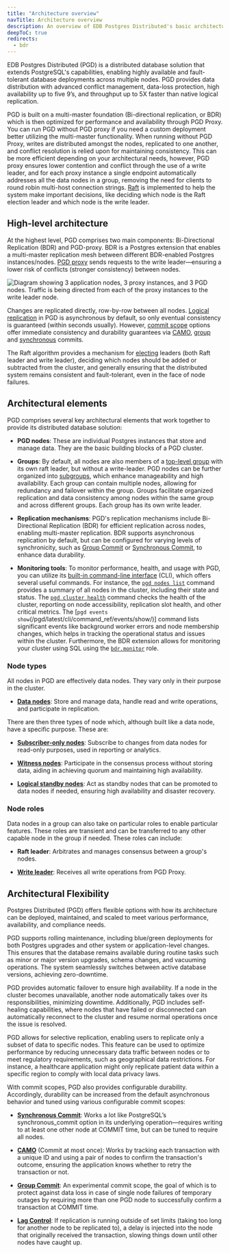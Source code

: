```yaml
---
title: "Architecture overview"
navTitle: Architecture overview
description: An overview of EDB Postgres Distributed's basic architecture, including groups, multiple masters, mesh topology, logical replication, connection management, and high availability.
deepToC: true
redirects: 
  - bdr
---
```


EDB Postgres Distributed (PGD) is a distributed database solution that extends PostgreSQL's capabilities, enabling highly available and fault-tolerant database deployments across multiple nodes. 
PGD provides data distribution with advanced conflict management, data-loss protection, high availability up to five 9’s, and throughput up to 5X faster than native logical replication.

PGD is built on a multi-master foundation (Bi-directional replication, or BDR) which is then optimized for performance and availability through PGD Proxy. 
You can run PGD without PGD proxy if you need a custom deployment better utilizing the multi-master functionality. When running without PGD Proxy, writes are distributed amongst the nodes, replicated to one another, and conflict resolution is relied upon for maintaining consistency.
This can be more efficient depending on your architectural needs, however, PGD proxy ensures lower contention and conflict through the use of a write leader, and for each proxy instance a single endpoint automatically addresses all the data nodes in a group, removing the need for clients to round robin multi-host connection strings. 
[Raft](https://en.wikipedia.org/wiki/Raft_(algorithm)) is implemented to help the system make important decisions, like deciding which node is the Raft election leader and which node is the write leader. 

## High-level architecture

At the highest level, PGD comprises two main components: Bi-Directional Replication (BDR) and PGD-proxy. 
BDR is a Postgres extension that enables a multi-master replication mesh between different BDR-enabled Postgres instances/nodes. 
[PGD proxy](../routing) sends requests to the write leader—ensuring a lower risk of conflicts (stronger consistency) between nodes.

![Diagram showing 3 application nodes, 3 proxy instances, and 3 PGD nodes. Traffic is being directed from each of the proxy instances to the write leader node.](./img/always_on_1x3_updated.png)

Changes are replicated directly, row-by-row between all nodes. 
[Logical replication](../terminology/#logical-replication) in PGD is asynchronous by default, so only eventual consistency is guaranteed (within seconds usually). 
However, [commit scope](../commit-scopes/commit-scopes) options offer immediate consistency and durability guarantees via [CAMO](/pgd/latest/commit-scopes/camo/), [group](../commit-scopes/group-commit) and [synchronous](../commit-scopes/synchronous_commit) commits.

The Raft algorithm provides a mechanism for [electing](../routing/raft/04_raft_elections_in_depth/) leaders (both Raft leader and write leader), deciding which nodes should be added or subtracted from the cluster, and generally ensuring that the distributed system remains consistent and fault-tolerant, even in the face of node failures.

## Architectural elements

PGD comprises several key architectural elements that work together to provide its distributed database solution:

  - **PGD nodes**: These are individual Postgres instances that store and manage data. They are the basic building blocks of a PGD cluster.
 
  - **Groups**:  By default, all nodes are also members of a [top-level group](../node_management/groups_and_subgroups/#groups) with its own raft leader, but without a write-leader. PGD nodes can be further organized into [subgroups](../node_management/groups_and_subgroups/#sub-groups), which enhance manageability and high availability.   Each group can contain multiple nodes, allowing for redundancy and failover within the group. Groups facilitate organized replication and data consistency among nodes within the same group and across different groups. Each group has its own write leader.

  - **Replication mechanisms**: PGD's replication mechanisms include Bi-Directional Replication (BDR) for efficient replication across nodes, enabling multi-master replication. BDR supports asynchronous replication by default, but can be configured for varying levels of synchronicity, such as [Group Commit](../commit-scopes/group-commit) or [Synchronous Commit](../commit-scopes/synchronous_commit), to enhance data durability.

  - **Monitoring tools**: To monitor performance, health, and usage with PGD, you can utilize its [built-in command-line interface](../cli) (CLI), which offers several useful commands. For instance, the [`pgd nodes list`](/pgd/latest/cli/command_ref/nodes/list/) command provides a summary of all nodes in the cluster, including their state and status. The [`pgd cluster health`]() command checks the health of the cluster, reporting on node accessibility, replication slot health, and other critical metrics. The [`pgd events show`(/pgd/latest/cli/command_ref/events/show/)] command lists significant events like background worker errors and node membership changes, which helps in tracking the operational status and issues within the cluster. Furthermore, the BDR extension allows for monitoring your cluster using SQL using the [`bdr.monitor`](../security/pgd-predefined-roles/#bdr_monitor) role.

### Node types

All nodes in PGD are effectively data nodes. They vary only in their purpose in the cluster. 

  - **[Data nodes](../nodes/#data-nodes)**: Store and manage data, handle read and write operations, and participate in replication.

There are then three types of node which, although built like a data node, have a specific purpose. These are:

  - **[Subscriber-only nodes](../nodes/subscriber_only/#subscriber-only-nodes)**: Subscribe to changes from data nodes for read-only purposes, used in reporting or analytics.

  - **[Witness nodes](../nodes/witness_nodes/)**: Participate in the consensus process without storing data, aiding in achieving quorum and maintaining high availability.

  - **[Logical standby nodes](../nodes/logical_standby_nodes/)**: Act as standby nodes that can be promoted to data nodes if needed, ensuring high availability and disaster recovery.

### Node roles

Data nodes in a group can also take on particular roles to enable particular features. 
These roles are transient and can be transferred to any other capable node in the group if needed.
These roles can include:

  - **Raft leader**: Arbitrates and manages consensus between a group's nodes.

  - **[Write leader](../terminology/#write-leader)**: Receives all write operations from PGD Proxy.

## Architectural Flexibility

Postgres Distributed (PGD) offers flexible options with how its architecture can be deployed, maintained, and scaled to meet various performance, availability, and compliance needs.

PGD supports rolling maintenance, including blue/green deployments for both Postgres upgrades and other system or application-level changes. This ensures that the database remains available during routine tasks such as minor or major version upgrades, schema changes, and vacuuming operations. The system seamlessly switches between active database versions, achieving zero-downtime.

PGD provides automatic failover to ensure high availability. If a node in the cluster becomes unavailable, another node automatically takes over its responsibilities, minimizing downtime. Additionally, PGD includes self-healing capabilities, where nodes that have failed or disconnected can automatically reconnect to the cluster and resume normal operations once the issue is resolved.

PGD allows for selective replication, enabling users to replicate only a subset of data to specific nodes. This feature can be used to optimize performance by reducing unnecessary data traffic between nodes or to meet regulatory requirements, such as geographical data restrictions. For instance, a healthcare application might only replicate patient data within a specific region to comply with local data privacy laws.

With commit scopes, PGD also provides configurable durability. Accordingly, durability can be increased from the default asynchronous behavior and tuned using various configurable commit scopes: 

- **[Synchronous Commit](../commit-scopes/synchronous_commit.mdx)**: Works a lot like PostgreSQL’s synchronous_commit option in its underlying operation—requires writing to at least one other node at COMMIT time, but can be tuned to require all nodes.

- **[CAMO](../commit-scopes/camo.mdx)** (Commit at most once): Works by tracking each transaction with a unique ID and using a pair of nodes to confirm the transaction's outcome, ensuring the application knows whether to retry the transaction or not.

- **[Group Commit](../commit-scopes/group-commit.mdx)**: An experimental commit scope, the goal of which is to protect against data loss in case of single node failures of temporary outages by requiring more than one PGD node to successfully confirm a transaction at COMMIT time.

- **[Lag Control](../commit-scopes/lag-control.mdx)**: If replication is running outside of set limits (taking too long for another node to be replicated to), a delay is injected into the node that originally received the transaction, slowing things down until other nodes have caught up.
